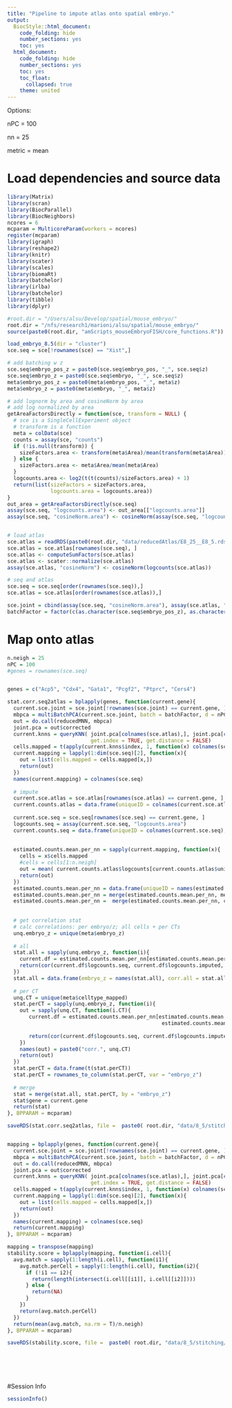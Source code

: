 ```yaml
---
title: "Pipeline to impute atlas onto spatial embryo."
output:
  BiocStyle::html_document:
    code_folding: hide
    number_sections: yes
    toc: yes  
  html_document:
    code_folding: hide
    number_sections: yes
    toc: yes
    toc_float:
      collapsed: true
    theme: united
---
```


Options:

nPC = 100

nn = 25

metric = mean

# Load dependencies and source data

```r

library(Matrix)
library(scran)
library(BiocParallel)
library(BiocNeighbors)
ncores = 6
mcparam = MulticoreParam(workers = ncores)
register(mcparam)
library(igraph)
library(reshape2)
library(knitr)
library(scater)
library(scales)
library(biomaRt)
library(batchelor)
library(irlba)
library(batchelor)
library(tibble)
library(dplyr)

#root.dir = "/Users/alsu/Develop/spatial/mouse_embryo/"
root.dir = "/nfs/research1/marioni/alsu/spatial/mouse_embryo/"
source(paste0(root.dir, "amScripts_mouseEmbryoFISH/core_functions.R"))

load_embryo_8.5(dir = "cluster")
sce.seq = sce[!rownames(sce) == "Xist",]

# add batching w z
sce.seq$embryo_pos_z = paste0(sce.seq$embryo_pos, "_", sce.seq$z)
sce.seq$embryo_z = paste0(sce.seq$embryo, "_", sce.seq$z)
meta$embryo_pos_z = paste0(meta$embryo_pos, "_", meta$z)
meta$embryo_z = paste0(meta$embryo, "_", meta$z)

# add lognorm by area and cosineNorm by area
# add log normalized by area
getAreaFactorsDirectly = function(sce, transform = NULL) {
  # sce is a SingleCellExperiment object
  # transform is a function
  meta = colData(sce)
  counts = assay(sce, "counts")
  if (!is.null(transform)) {
    sizeFactors.area <- transform(meta$Area)/mean(transform(meta$Area))
  } else {
    sizeFactors.area <- meta$Area/mean(meta$Area)
  }
  logcounts.area <- log2(t(t(counts)/sizeFactors.area) + 1)
  return(list(sizeFactors = sizeFactors.area,
              logcounts.area = logcounts.area))
}
out_area = getAreaFactorsDirectly(sce.seq)
assay(sce.seq, "logcounts.area") <- out_area[["logcounts.area"]]
assay(sce.seq, "cosineNorm.area") <- cosineNorm(assay(sce.seq, "logcounts.area"))


# load atlas 
sce.atlas = readRDS(paste0(root.dir, "data/reducedAtlas/E8_25__E8_5.rds"))
sce.atlas = sce.atlas[rownames(sce.seq), ]
sce.atlas <- computeSumFactors(sce.atlas)
sce.atlas <- scater::normalize(sce.atlas)
assay(sce.atlas, "cosineNorm") <- cosineNorm(logcounts(sce.atlas))

# seq and atlas
sce.seq = sce.seq[order(rownames(sce.seq)),]
sce.atlas = sce.atlas[order(rownames(sce.atlas)),]

sce.joint = cbind(assay(sce.seq, "cosineNorm.area"), assay(sce.atlas, "cosineNorm"))
batchFactor = factor(c(as.character(sce.seq$embryo_pos_z), as.character(sce.atlas$sample)))


```

# Map onto atlas

```r

n.neigh = 25
nPC = 100
#genes = rownames(sce.seq)


genes = c("Acp5", "Cdx4", "Gata1", "Pcgf2", "Ptprc", "Cers4")

stat.corr.seq2atlas = bplapply(genes, function(current.gene){
  current.sce.joint = sce.joint[!rownames(sce.joint) == current.gene, ]
  mbpca = multiBatchPCA(current.sce.joint, batch = batchFactor, d = nPC)
  out = do.call(reducedMNN, mbpca)
  joint.pca = out$corrected
  current.knns = queryKNN( joint.pca[colnames(sce.atlas),], joint.pca[colnames(sce.seq),], k = n.neigh, 
                           get.index = TRUE, get.distance = FALSE)
  cells.mapped = t(apply(current.knns$index, 1, function(x) colnames(sce.atlas)[x]))
  current.mapping = lapply(1:dim(sce.seq)[2], function(x){
    out = list(cells.mapped = cells.mapped[x,])
    return(out)
  })
  names(current.mapping) = colnames(sce.seq)
  
  # impute
  current.sce.atlas = sce.atlas[rownames(sce.atlas) == current.gene, ]
  current.counts.atlas = data.frame(uniqueID = colnames(current.sce.atlas), logcounts = as.numeric( logcounts(current.sce.atlas )))
  
  current.sce.seq = sce.seq[rownames(sce.seq) == current.gene, ]
  logcounts.seq = assay(current.sce.seq, "logcounts.area")
  current.counts.seq = data.frame(uniqueID = colnames(current.sce.seq), logcounts.seq = as.numeric( logcounts.seq ))
  
  
  estimated.counts.mean.per_nn = sapply(current.mapping, function(x){
    cells = x$cells.mapped
    #cells = cells[1:n.neigh]
    out = mean( current.counts.atlas$logcounts[current.counts.atlas$uniqueID %in% cells])
    return(out) 
  })
  estimated.counts.mean.per_nn = data.frame(uniqueID = names(estimated.counts.mean.per_nn), logcounts.imputed = estimated.counts.mean.per_nn)
  estimated.counts.mean.per_nn = merge(estimated.counts.mean.per_nn, meta, all.x = T)
  estimated.counts.mean.per_nn =  merge(estimated.counts.mean.per_nn, current.counts.seq, all.x = T)
    
  
  # get correlation stat
  # calc correlations: per embryo/z; all cells + per CTs
  unq.embryo_z = unique(meta$embryo_z)
  
  # all
  stat.all = sapply(unq.embryo_z, function(i){
    current.df = estimated.counts.mean.per_nn[estimated.counts.mean.per_nn$embryo_z == i,]
    return(cor(current.df$logcounts.seq, current.df$logcounts.imputed, method = "pearson"))
  })
  stat.all = data.frame(embryo_z = names(stat.all), corr.all = stat.all)
  
  # per CT
  unq.CT = unique(meta$celltype_mapped)
  stat.perCT = sapply(unq.embryo_z, function(i){
    out = sapply(unq.CT, function(i.CT){
       current.df = estimated.counts.mean.per_nn[estimated.counts.mean.per_nn$embryo_z == i & 
                                                  estimated.counts.mean.per_nn$celltype_mapped == i.CT,]
  
       return(cor(current.df$logcounts.seq, current.df$logcounts.imputed, method = "pearson"))
    })
    names(out) = paste0("corr.", unq.CT)
    return(out)
  })
  stat.perCT = data.frame(t(stat.perCT))
  stat.perCT = rownames_to_column(stat.perCT, var = "embryo_z")
  
  # merge
  stat = merge(stat.all, stat.perCT, by = "embryo_z")
  stat$gene = current.gene
  return(stat)
}, BPPARAM = mcparam)

saveRDS(stat.corr.seq2atlas, file =  paste0( root.dir, "data/8_5/stitching/stat_corr_seq2atlas__toy.rds"))


mapping = bplapply(genes, function(current.gene){
  current.sce.joint = sce.joint[!rownames(sce.joint) == current.gene, ]
  mbpca = multiBatchPCA(current.sce.joint, batch = batchFactor, d = nPC)
  out = do.call(reducedMNN, mbpca)
  joint.pca = out$corrected
  current.knns = queryKNN( joint.pca[colnames(sce.atlas),], joint.pca[colnames(sce.seq),], k = n.neigh, 
                           get.index = TRUE, get.distance = FALSE)
  cells.mapped = t(apply(current.knns$index, 1, function(x) colnames(sce.atlas)[x]))
  current.mapping = lapply(1:dim(sce.seq)[2], function(x){
    out = list(cells.mapped = cells.mapped[x,])
    return(out)
  })
  names(current.mapping) = colnames(sce.seq)
  return(current.mapping)
}, BPPARAM = mcparam)

mapping = transpose(mapping)
stability.score = bplapply(mapping, function(i.cell){
  avg.match = sapply(1:length(i.cell), function(i1){
    avg.match.perCell = sapply(1:length(i.cell), function(i2){
      if (!i1 == i2){
        return(length(intersect(i.cell[[i1]], i.cell[[i2]])))  
      } else {
        return(NA)
      }
    })
    return(avg.match.perCell)
  }) 
  return(mean(avg.match, na.rm = T)/n.neigh)
}, BPPARAM = mcparam)

saveRDS(stability.score, file =  paste0( root.dir, "data/8_5/stitching/stat_stability_score__toy.rds"))







```

#Session Info

```r

sessionInfo()

```
